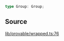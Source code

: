 ```ts
type Group: Group;
```

## Source

[lib/provable/wrapped.ts:76](https://github.com/o1-labs/o1js/blob/main/src/lib/provable/wrapped.ts#L76)
